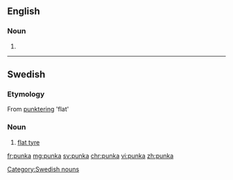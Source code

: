 ==English==

===Noun===
{{en-noun}}

# {{alternative spelling of|punkah|lang=en}}

----

==Swedish==

===Etymology===
From [[punktering]] 'flat'

===Noun===
{{head|sv|nouns}}

# {{lb|sv|colloquial}} [[flat tyre]]

[[Category:Swedish nouns]]

[[fr:punka]]
[[mg:punka]]
[[sv:punka]]
[[chr:punka]]
[[vi:punka]]
[[zh:punka]]